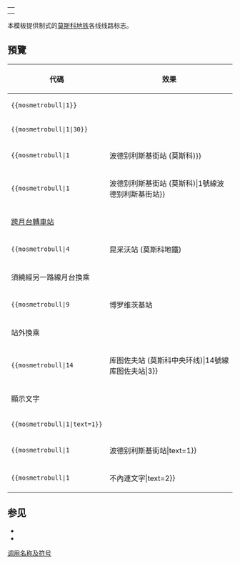 <noinclude>{{template doc page viewed directly}}</noinclude>
{|align=right
|{{lua|Module:RailSystems/MosMetro}}
|-
|{{template shortcut|mosmetrobull}}
|}
本模板提供制式的[[莫斯科地铁]]各线线路标志。

==預覽==
{|class=wikitable
!代碼!!效果
|-
|<code><nowiki>{{mosmetrobull|1}}</nowiki></code>||{{mosmetrobull|1}}
|-
|<code><nowiki>{{mosmetrobull|1|30}}</nowiki></code>||{{mosmetrobull|1|30}}
|-
|<code><nowiki>{{mosmetrobull|1||波德别利斯基街站 (莫斯科)}}</nowiki></code>||{{mosmetrobull|1||波德别利斯基街站 (莫斯科)}}
|-
|<code><nowiki>{{mosmetrobull|1||波德别利斯基街站 (莫斯科)|1號線波德别利斯基街站}}</nowiki></code>||{{mosmetrobull|1||波德别利斯基街站 (莫斯科)|1號線波德别利斯基街站}}
|-
!colspan=2|[[跨月台轉車站]]
|-
|<code><nowiki>{{mosmetrobull|4||昆采沃站 (莫斯科地鐵)||1}}</nowiki></code>||{{mosmetrobull|4||昆采沃站 (莫斯科地鐵)||1}}
|-
!colspan=2|須繞經另一路線月台換乘
|-
|<code><nowiki>{{mosmetrobull|9||博罗维茨基站||2}}</nowiki></code>||{{mosmetrobull|9||博罗维茨基站||2}}
|-
!colspan=2|站外換乘
|-
|<code><nowiki>{{mosmetrobull|14||库图佐夫站 (莫斯科中央环线)|14號線库图佐夫站|3}}</nowiki></code>||{{mosmetrobull|14||库图佐夫站 (莫斯科中央环线)|14號線库图佐夫站|3}}
|-
!colspan=2|顯示文字
|-
|<code><nowiki>{{mosmetrobull|1|text=1}}</nowiki></code>||{{mosmetrobull|1|text=1}}
|-
|<code><nowiki>{{mosmetrobull|1||波德别利斯基街站|text=1}}</nowiki></code>||{{mosmetrobull|1||波德别利斯基街站|text=1}}
|-
|<code><nowiki>{{mosmetrobull|1||不內連文字|text=2}}</nowiki></code>||{{mosmetrobull|1||不內連文字|text=2}}
|}

== 参见 ==
*{{tl|MOSMETRO color}}
*{{tl|MOSMETRO lines}}
<includeonly>
[[Category:莫斯科地铁模板|调用名称及符号]]
</includeonly>